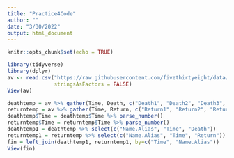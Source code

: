 ```yaml
---
title: "Practice4Code"
author: ""
date: "3/30/2022"
output: html_document
---
```


```r
knitr::opts_chunk$set(echo = TRUE)
```

```r
library(tidyverse)
library(dplyr)
av <- read.csv("https://raw.githubusercontent.com/fivethirtyeight/data/master/avengers/avengers.csv",
               stringsAsFactors = FALSE)
View(av)
```

```r
deathtemp = av %>% gather(Time, Death, c("Death1", "Death2", "Death3", "Death4", "Death5"))
returntemp = av %>% gather(Time, Return, c("Return1", "Return2", "Return3", "Return4", "Return5"))
deathtemp$Time = deathtemp$Time %>% parse_number()
returntemp$Time = returntemp$Time %>% parse_number()
deathtemp1 = deathtemp %>% select(c("Name.Alias", "Time", "Death"))
returntemp1 = returntemp %>% select(c("Name.Alias", "Time", "Return"))
fin = left_join(deathtemp1, returntemp1, by=c("Time", "Name.Alias"))
View(fin)
```


